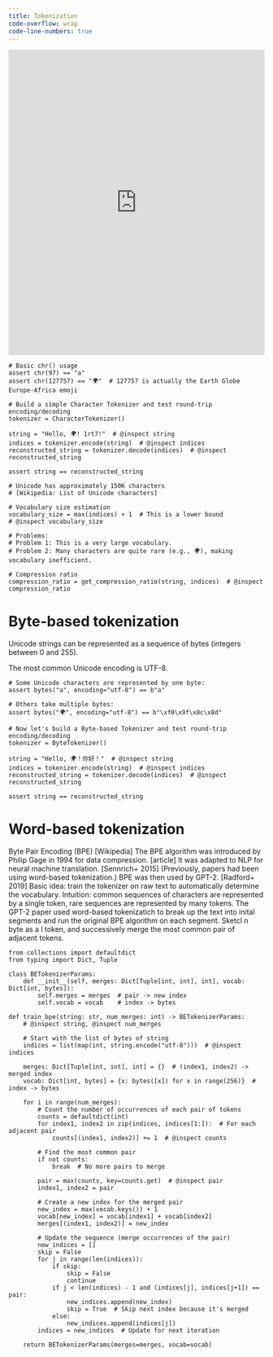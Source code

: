 ```yaml
---
title: Tokenization
code-overflow: wrap
code-line-numbers: true
---
```


<iframe 
    src="https://tiktokenizer.vercel.app/" 
    width="100%" 
    height="600px" 
    style="border:none;"
    title="Tiktokenizer">
</iframe>

```.python
# Basic chr() usage
assert chr(97) == "a"
assert chr(127757) == "🌍"  # 127757 is actually the Earth Globe Europe-Africa emoji

# Build a simple Character Tokenizer and test round-trip encoding/decoding
tokenizer = CharacterTokenizer()

string = "Hello, 🌍! 1rt7!"  # @inspect string
indices = tokenizer.encode(string)  # @inspect indices
reconstructed_string = tokenizer.decode(indices)  # @inspect reconstructed_string

assert string == reconstructed_string

# Unicode has approximately 150K characters
# [Wikipedia: List of Unicode characters]

# Vocabulary size estimation
vocabulary_size = max(indices) + 1  # This is a lower bound
# @inspect vocabulary_size

# Problems:
# Problem 1: This is a very large vocabulary.
# Problem 2: Many characters are quite rare (e.g., 🌍), making vocabulary inefficient.

# Compression ratio
compression_ratio = get_compression_ratio(string, indices)  # @inspect compression_ratio
```
# Byte-based tokenization

Unicode strings can be represented as a sequence of bytes (integers between 0 and 255).

The most common Unicode encoding is UTF-8.

```.python
# Some Unicode characters are represented by one byte:
assert bytes("a", encoding="utf-8") == b"a"

# Others take multiple bytes:
assert bytes("🌍", encoding="utf-8") == b"\xf0\x9f\x8c\x8d"

# Now let's build a Byte-based Tokenizer and test round-trip encoding/decoding
tokenizer = ByteTokenizer()

string = "Hello, 🌍！你好！"  # @inspect string
indices = tokenizer.encode(string)  # @inspect indices
reconstructed_string = tokenizer.decode(indices)  # @inspect reconstructed_string

assert string == reconstructed_string
```


# Word-based tokenization

Byte Pair Encoding (BPE)
[Wikipedia]
The BPE algorithm was introduced by Philip Gage in 1994 for data compression. [article]
It was adapted to NLP for neural machine translation. [Sennrich+ 2015]
(Previously, papers had been using word-based tokenization.)
BPE was then used by GPT-2. [Radford+ 2019]
Basic idea: train the tokenizer on raw text to automatically determine the vocabulary.
Intuition: common sequences of characters are represented by a single token, rare sequences are represented by many tokens.
The GPT-2 paper used word-based tokenizatich to break up the text into inital segments and run the original
BPE algorithm on each segment.
Sketcl
n byte as a l
token, and successively merge the most common pair of adjacent tokens.


```.python
from collections import defaultdict
from typing import Dict, Tuple

class BETokenizerParams:
    def __init__(self, merges: Dict[Tuple[int, int], int], vocab: Dict[int, bytes]):
        self.merges = merges  # pair -> new index
        self.vocab = vocab    # index -> bytes

def train_bpe(string: str, num_merges: int) -> BETokenizerParams:
    # @inspect string, @inspect num_merges
    
    # Start with the list of bytes of string
    indices = list(map(int, string.encode("utf-8")))  # @inspect indices
    
    merges: Dict[Tuple[int, int], int] = {}  # (index1, index2) -> merged index
    vocab: Dict[int, bytes] = {x: bytes([x]) for x in range(256)}  # index -> bytes

    for i in range(num_merges):
        # Count the number of occurrences of each pair of tokens
        counts = defaultdict(int)
        for index1, index2 in zip(indices, indices[1:]):  # For each adjacent pair
            counts[(index1, index2)] += 1  # @inspect counts

        # Find the most common pair
        if not counts:
            break  # No more pairs to merge

        pair = max(counts, key=counts.get)  # @inspect pair
        index1, index2 = pair

        # Create a new index for the merged pair
        new_index = max(vocab.keys()) + 1
        vocab[new_index] = vocab[index1] + vocab[index2]
        merges[(index1, index2)] = new_index

        # Update the sequence (merge occurrences of the pair)
        new_indices = []
        skip = False
        for j in range(len(indices)):
            if skip:
                skip = False
                continue
            if j < len(indices) - 1 and (indices[j], indices[j+1]) == pair:
                new_indices.append(new_index)
                skip = True  # Skip next index because it's merged
            else:
                new_indices.append(indices[j])
        indices = new_indices  # Update for next iteration

    return BETokenizerParams(merges=merges, vocab=vocab)
```